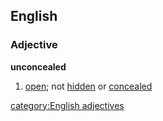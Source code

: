 ==English==
===Adjective===
'''unconcealed'''
#[[open]]; not [[hidden]] or [[concealed]]
[[category:English adjectives]]